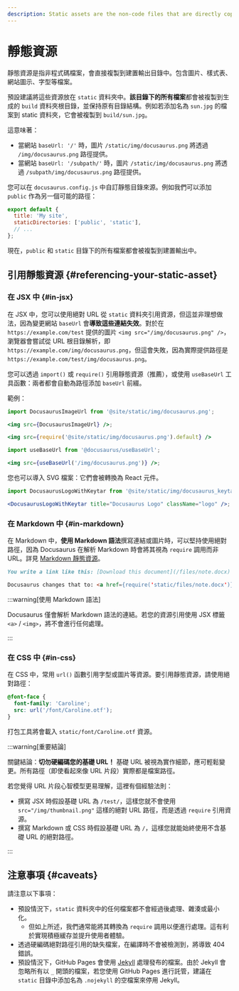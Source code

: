 ```yaml
---
description: Static assets are the non-code files that are directly copied to the build output. Learn about how they are handled and what the best practices of using static assets are.
---
```


# 靜態資源

靜態資源是指非程式碼檔案，會直接複製到建置輸出目錄中。包含圖片、樣式表、網站圖示、字型等檔案。

預設建議將這些資源放在 `static` 資料夾中。**該目錄下的所有檔案**都會被複製到生成的 `build` 資料夾根目錄，並保持原有目錄結構。例如若添加名為 `sun.jpg` 的檔案到 static 資料夾，它會被複製到 `build/sun.jpg`。

這意味著：

- 當網站 `baseUrl: '/'` 時，圖片 `/static/img/docusaurus.png` 將透過 `/img/docusaurus.png` 路徑提供。
- 當網站 `baseUrl: '/subpath/'` 時，圖片 `/static/img/docusaurus.png` 將透過 `/subpath/img/docusaurus.png` 路徑提供。

您可以在 `docusaurus.config.js` 中自訂靜態目錄來源。例如我們可以添加 `public` 作為另一個可能的路徑：

```js title="docusaurus.config.js"
export default {
  title: 'My site',
  staticDirectories: ['public', 'static'],
  // ...
};
```

現在，`public` 和 `static` 目錄下的所有檔案都會被複製到建置輸出中。

## 引用靜態資源 {#referencing-your-static-asset}

### 在 JSX 中 {#in-jsx}

在 JSX 中，您可以使用絕對 URL 從 `static` 資料夾引用資源，但這並非理想做法，因為變更網站 `baseUrl` 會**導致這些連結失效**。對於在 `https://example.com/test` 提供的圖片 `<img src="/img/docusaurus.png" />`，瀏覽器會嘗試從 URL 根目錄解析，即 `https://example.com/img/docusaurus.png`，但這會失敗，因為實際提供路徑是 `https://example.com/test/img/docusaurus.png`。

您可以透過 `import()` 或 `require()` 引用靜態資源（推薦），或使用 `useBaseUrl` 工具函數：兩者都會自動為路徑添加 `baseUrl` 前綴。

範例：

```jsx title="MyComponent.js"
import DocusaurusImageUrl from '@site/static/img/docusaurus.png';

<img src={DocusaurusImageUrl} />;
```

```jsx title="MyComponent.js"
<img src={require('@site/static/img/docusaurus.png').default} />
```

```jsx title="MyComponent.js"
import useBaseUrl from '@docusaurus/useBaseUrl';

<img src={useBaseUrl('/img/docusaurus.png')} />;
```

您也可以導入 SVG 檔案：它們會被轉換為 React 元件。

```jsx title="MyComponent.js"
import DocusaurusLogoWithKeytar from '@site/static/img/docusaurus_keytar.svg';

<DocusaurusLogoWithKeytar title="Docusaurus Logo" className="logo" />;
```

### 在 Markdown 中 {#in-markdown}

在 Markdown 中，**使用 Markdown 語法**撰寫連結或圖片時，可以堅持使用絕對路徑，因為 Docusaurus 在解析 Markdown 時會將其視為 `require` 調用而非 URL。詳見 [Markdown 靜態資源](./guides/markdown-features/markdown-features-assets.mdx)。

```md
You write a link like this: [Download this document](/files/note.docx)

Docusaurus changes that to: <a href={require('static/files/note.docx')}>Download this document</a>
```

:::warning[使用 Markdown 語法]

Docusaurus 僅會解析 Markdown 語法的連結。若您的資源引用使用 JSX 標籤 `<a>` / `<img>`，將不會進行任何處理。

:::

### 在 CSS 中 {#in-css}

在 CSS 中，常用 `url()` 函數引用字型或圖片等資源。要引用靜態資源，請使用絕對路徑：

```css
@font-face {
  font-family: 'Caroline';
  src: url('/font/Caroline.otf');
}
```

打包工具將會載入 `static/font/Caroline.otf` 資源。

:::warning[重要結論]

關鍵結論：**切勿硬編碼您的基礎 URL！** 基礎 URL 被視為實作細節，應可輕鬆變更。所有路徑（即使看起來像 URL 片段）實際都是檔案路徑。

若您覺得 URL 片段心智模型更易理解，這裡有個經驗法則：

- 撰寫 JSX 時假設基礎 URL 為 `/test/`，這樣您就不會使用 `src="/img/thumbnail.png"` 這樣的絕對 URL 路徑，而是透過 `require` 引用資源。
- 撰寫 Markdown 或 CSS 時假設基礎 URL 為 `/`，這樣您就能始終使用不含基礎 URL 的絕對路徑。

:::

## 注意事項 {#caveats}

請注意以下事項：

- 預設情況下，`static` 資料夾中的任何檔案都不會經過後處理、雜湊或最小化。
  - 但如上所述，我們通常能將其轉換為 `require` 調用以便進行處理。這有利於實現積極緩存並提升使用者體驗。
- 透過硬編碼絕對路徑引用的缺失檔案，在編譯時不會被檢測到，將導致 404 錯誤。
- 預設情況下，GitHub Pages 會使用 [Jekyll](https://jekyllrb.com/) 處理發布的檔案。由於 Jekyll 會忽略所有以 `_` 開頭的檔案，若您使用 GitHub Pages 進行託管，建議在 `static` 目錄中添加名為 `.nojekyll` 的空檔案來停用 Jekyll。